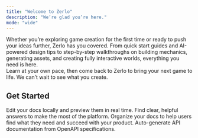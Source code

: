 ```yaml
---
title: "Welcome to Zerlo"
description: "We’re glad you’re here."
mode: "wide"
---
```


Whether you’re exploring game creation for the first time or ready to push your ideas further, Zerlo has you covered. From quick start guides and AI-powered design tips to step-by-step walkthroughs on building mechanics, generating assets, and creating fully interactive worlds, everything you need is here.\
Learn at your own pace, then come back to Zerlo to bring your next game to life. We can’t wait to see what you create.

## **Get Started**

<Columns cols={2}>
  <Card title="Edit locally" icon="pen-to-square" href="/development">
    Edit your docs locally and preview them in real time.
  </Card>
  <Card title="FAQs" icon="question" href="/FAQ">
    Find clear, helpful answers to make the most of the platform.
  </Card>
  <Card title="Set up navigation" icon="map" href="/essentials/navigation">
    Organize your docs to help users find what they need and succeed with your product.
  </Card>
  <Card title="API documentation" icon="terminal" href="/api-reference/introduction">
    Auto-generate API documentation from OpenAPI specifications.
  </Card>
</Columns>